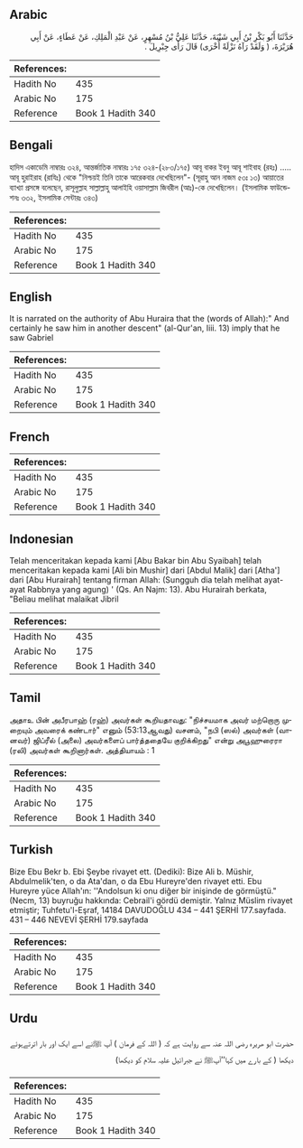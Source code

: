 ## Arabic


<div dir="rtl" lang="ar" style={{fontSize:'larger',backgroundColor:'#f8f9fa',padding:20}}>
حَدَّثَنَا أَبُو بَكْرِ بْنُ أَبِي شَيْبَةَ، حَدَّثَنَا عَلِيُّ بْنُ مُسْهِرٍ، عَنْ عَبْدِ الْمَلِكِ، عَنْ عَطَاءٍ، عَنْ أَبِي هُرَيْرَةَ، ‏(‏ وَلَقَدْ رَآهُ نَزْلَةً أُخْرَى‏)‏ قَالَ رَأَى جِبْرِيلَ ‏.‏
</div>
<div style={{backgroundColor:'#f8f9fa',padding:20, marginBottom: 10}}><table> <thead> <tr> <th>References:</th> <th></th> </tr> </thead> <tbody><tr><td>Hadith No</td><td>435</td></tr><tr><td>Arabic No</td><td>175</td></tr><tr><td>Reference</td><td>Book 1 Hadith 340</td></tr></tbody></table></div>

## Bengali


<div dir="ltr" lang="bn" style={{fontSize:'larger',backgroundColor:'#f8f9fa',padding:20}}>
হাদিস একাডেমি নাম্বারঃ ৩২৪, আন্তর্জাতিক নাম্বারঃ ১৭৫ ৩২৪-(২৮৩/১৭৫) আবূ বাকর ইবনু আবূ শাইবাহ (রহঃ) ..... আবূ হুরাইরাহ (রাযিঃ) থেকে "নিশ্চয়ই তিনি তাকে আরেকবার দেখেছিলেন"- (সূরাহু আন নাজম ৫৩ঃ ১৩) আয়াতের ব্যাখ্যা প্রসঙ্গে বলেছেন, রাসূলুল্লাহ সাল্লাল্লাহু আলাইহি ওয়াসাল্লাম জিবরীল (আঃ)-কে দেখেছিলেন। (ইসলামিক ফাউন্ডেশনঃ ৩৩২, ইসলামিক সেন্টারঃ ৩৪৩)
</div>
<div style={{backgroundColor:'#f8f9fa',padding:20, marginBottom: 10}}><table> <thead> <tr> <th>References:</th> <th></th> </tr> </thead> <tbody><tr><td>Hadith No</td><td>435</td></tr><tr><td>Arabic No</td><td>175</td></tr><tr><td>Reference</td><td>Book 1 Hadith 340</td></tr></tbody></table></div>

## English


<div dir="ltr" lang="en" style={{fontSize:'larger',backgroundColor:'#f8f9fa',padding:20}}>
It is narrated on the authority of Abu Huraira that the (words of Allah):" And certainly he saw him in another descent" (al-Qur'an, Iiii. 13) imply that he saw Gabriel
</div>
<div style={{backgroundColor:'#f8f9fa',padding:20, marginBottom: 10}}><table> <thead> <tr> <th>References:</th> <th></th> </tr> </thead> <tbody><tr><td>Hadith No</td><td>435</td></tr><tr><td>Arabic No</td><td>175</td></tr><tr><td>Reference</td><td>Book 1 Hadith 340</td></tr></tbody></table></div>

## French


<div dir="ltr" lang="fr" style={{fontSize:'larger',backgroundColor:'#f8f9fa',padding:20}}>

</div>
<div style={{backgroundColor:'#f8f9fa',padding:20, marginBottom: 10}}><table> <thead> <tr> <th>References:</th> <th></th> </tr> </thead> <tbody><tr><td>Hadith No</td><td>435</td></tr><tr><td>Arabic No</td><td>175</td></tr><tr><td>Reference</td><td>Book 1 Hadith 340</td></tr></tbody></table></div>

## Indonesian


<div dir="ltr" lang="id" style={{fontSize:'larger',backgroundColor:'#f8f9fa',padding:20}}>
Telah menceritakan kepada kami [Abu Bakar bin Abu Syaibah] telah menceritakan kepada kami [Ali bin Mushir] dari [Abdul Malik] dari [Atha'] dari [Abu Hurairah] tentang firman Allah: (Sungguh dia telah melihat ayat-ayat Rabbnya yang agung) ' (Qs. An Najm: 13). Abu Hurairah berkata, "Beliau melihat malaikat Jibril
</div>
<div style={{backgroundColor:'#f8f9fa',padding:20, marginBottom: 10}}><table> <thead> <tr> <th>References:</th> <th></th> </tr> </thead> <tbody><tr><td>Hadith No</td><td>435</td></tr><tr><td>Arabic No</td><td>175</td></tr><tr><td>Reference</td><td>Book 1 Hadith 340</td></tr></tbody></table></div>

## Tamil


<div dir="ltr" lang="ta" style={{fontSize:'larger',backgroundColor:'#f8f9fa',padding:20}}>
அதாஉ பின் அபீரபாஹ் (ரஹ்) அவர்கள் கூறியதாவது: "நிச்சயமாக அவர் மற்றொரு முறையும் அவரைக் கண்டார்" எனும் (53:13ஆவது) வசனம், "நபி (ஸல்) அவர்கள் (வானவர்) ஜிப்ரீல் (அலை) அவர்களைப் பார்த்ததையே குறிக்கிறது" என்று அபூஹுரைரா (ரலி) அவர்கள் கூறினார்கள். அத்தியாயம் : 1
</div>
<div style={{backgroundColor:'#f8f9fa',padding:20, marginBottom: 10}}><table> <thead> <tr> <th>References:</th> <th></th> </tr> </thead> <tbody><tr><td>Hadith No</td><td>435</td></tr><tr><td>Arabic No</td><td>175</td></tr><tr><td>Reference</td><td>Book 1 Hadith 340</td></tr></tbody></table></div>

## Turkish


<div dir="ltr" lang="tr" style={{fontSize:'larger',backgroundColor:'#f8f9fa',padding:20}}>
Bize Ebu Bekr b. Ebi Şeybe rivayet ett. (Dediki): Bize Ali b. Müshir, Abdulmelik'ten, o da Ata'dan, o da Ebu Hureyre'den rivayet etti. Ebu Hureyre yüce Allah'ın: ''Andolsun ki onu diğer bir inişinde de görmüştü." (Necm, 13) buyruğu hakkında: Cebrail'i gördü demiştir. Yalnız Müslim rivayet etmiştir; Tuhfetu'l-Eşraf, 14184 DAVUDOĞLU 434 – 441 ŞERHİ 177.sayfada. 431 – 446 NEVEVİ ŞERHİ 179.sayfada
</div>
<div style={{backgroundColor:'#f8f9fa',padding:20, marginBottom: 10}}><table> <thead> <tr> <th>References:</th> <th></th> </tr> </thead> <tbody><tr><td>Hadith No</td><td>435</td></tr><tr><td>Arabic No</td><td>175</td></tr><tr><td>Reference</td><td>Book 1 Hadith 340</td></tr></tbody></table></div>

## Urdu


<div dir="rtl" lang="ur" style={{fontSize:'larger',backgroundColor:'#f8f9fa',padding:20}}>
حضرت ابو ھریرہ رضی اللہ عنہ سے روایت ہے کہ ( اللہ کے فرمان ) آپ ﷺنے اسے ایک اور بار اترتےہوئے دیکھا ( کے بارے میں کہا’’آپﷺ نے جبرائیل علیہ سلام کو دیکھا)
</div>
<div style={{backgroundColor:'#f8f9fa',padding:20, marginBottom: 10}}><table> <thead> <tr> <th>References:</th> <th></th> </tr> </thead> <tbody><tr><td>Hadith No</td><td>435</td></tr><tr><td>Arabic No</td><td>175</td></tr><tr><td>Reference</td><td>Book 1 Hadith 340</td></tr></tbody></table></div>